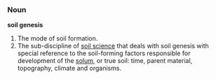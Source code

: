===Noun===
'''soil genesis'''
# The mode of soil formation.  
# The sub-discipline of [[soil science]] that deals with soil genesis with special reference to the soil-forming factors responsible for development of the [[solum]], or true soil: time, parent material, topography, climate and organisms.